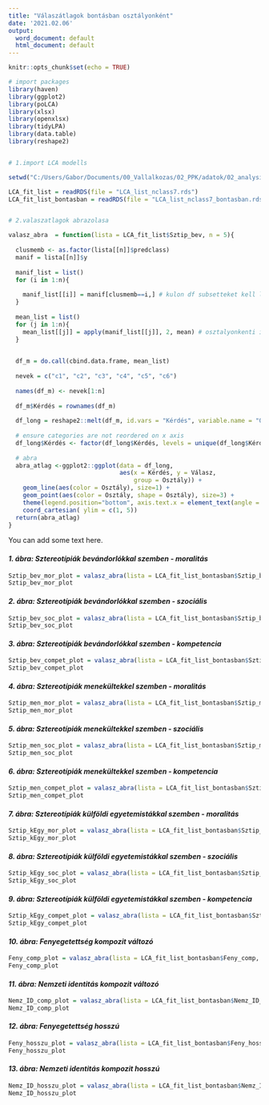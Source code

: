 ---
title: "Válaszátlagok bontásban osztályonként"
date: '2021.02.06'
output:
  word_document: default
  html_document: default
---

```{r setup, include=FALSE}
knitr::opts_chunk$set(echo = TRUE)
```


```{r script, echo = FALSE, message=FALSE}
# import packages 
library(haven)
library(ggplot2)
library(poLCA) 
library(xlsx)
library(openxlsx)
library(tidyLPA)
library(data.table)
library(reshape2)


# 1.import LCA modells

setwd("C:/Users/Gabor/Documents/00_Vallalkozas/02_PPK/adatok/02_analysis/01_LCA/valaszatlagok")

LCA_fit_list = readRDS(file = "LCA_list_nclass7.rds")
LCA_fit_list_bontasban = readRDS(file = "LCA_list_nclass7_bontasban.rds")


# 2.valaszatlagok abrazolasa

valasz_abra  = function(lista = LCA_fit_list$Sztip_bev, n = 5){
  
  clusmemb <- as.factor(lista[[n]]$predclass)
  manif = lista[[n]]$y
  
  manif_list = list()
  for (i in 1:n){
    
    manif_list[[i]] = manif[clusmemb==i,] # kulon df subsetteket kell letrehozni osztalyonkent
  }
  
  mean_list = list()
  for (j in 1:n){
    mean_list[[j]] = apply(manif_list[[j]], 2, mean) # osztalyonkenti item atlagok
  }
  

  df_m = do.call(cbind.data.frame, mean_list)
  
  nevek = c("c1", "c2", "c3", "c4", "c5", "c6")
  
  names(df_m) <- nevek[1:n]
  
  df_m$Kérdés = rownames(df_m)
  
  df_long = reshape2::melt(df_m, id.vars = "Kérdés", variable.name = "Osztály", value.name = "Válasz")
  
  # ensure categories are not reordered on x axis
  df_long$Kérdés <- factor(df_long$Kérdés, levels = unique(df_long$Kérdés)) 
  
  # abra
  abra_atlag <-ggplot2::ggplot(data = df_long, 
                               aes(x = Kérdés, y = Válasz,
                                   group = Osztály)) +
    geom_line(aes(color = Osztály), size=1) +
    geom_point(aes(color = Osztály, shape = Osztály), size=3) +
    theme(legend.position="bottom", axis.text.x = element_text(angle = 45, hjust = 1)) +
    coord_cartesian( ylim = c(1, 5))
  return(abra_atlag)
}

```

You can add some text here.

#### *1. ábra: Sztereotípiák bevándorlókkal szemben - moralitás*
```{r, echo=FALSE}
Sztip_bev_mor_plot = valasz_abra(lista = LCA_fit_list_bontasban$Sztip_bev_mor, n = 4)
Sztip_bev_mor_plot
```


#### *2. ábra: Sztereotípiák bevándorlókkal szemben - szociális*
```{r, echo=FALSE}
Sztip_bev_soc_plot = valasz_abra(lista = LCA_fit_list_bontasban$Sztip_bev_soc, n = 4)
Sztip_bev_soc_plot
```



#### *3. ábra: Sztereotípiák bevándorlókkal szemben - kompetencia*
```{r, echo=FALSE}
Sztip_bev_compet_plot = valasz_abra(lista = LCA_fit_list_bontasban$Sztip_bev_compet, n = 3)
Sztip_bev_compet_plot
```


#### *4. ábra: Sztereotípiák menekültekkel szemben - moralitás*
```{r, echo=FALSE}
Sztip_men_mor_plot = valasz_abra(lista = LCA_fit_list_bontasban$Sztip_men_mor, n = 4)
Sztip_men_mor_plot
```


#### *5. ábra: Sztereotípiák menekültekkel szemben - szociális*
```{r, echo=FALSE}
Sztip_men_soc_plot = valasz_abra(lista = LCA_fit_list_bontasban$Sztip_men_soc, n = 4)
Sztip_men_soc_plot
```


#### *6. ábra: Sztereotípiák menekültekkel szemben - kompetencia*
```{r, echo=FALSE}
Sztip_men_compet_plot = valasz_abra(lista = LCA_fit_list_bontasban$Sztip_men_compet, n = 3)
Sztip_men_compet_plot
```



#### *7. ábra: Sztereotípiák külföldi egyetemistákkal szemben - moralitás*
```{r, echo=FALSE}
Sztip_kEgy_mor_plot = valasz_abra(lista = LCA_fit_list_bontasban$Sztip_kEgy_mor, n = 4)
Sztip_kEgy_mor_plot
```


#### *8. ábra: Sztereotípiák külföldi egyetemistákkal szemben - szociális*
```{r, echo=FALSE}
Sztip_kEgy_soc_plot = valasz_abra(lista = LCA_fit_list_bontasban$Sztip_kEgy_soc, n = 4)
Sztip_kEgy_soc_plot
```


#### *9. ábra: Sztereotípiák külföldi egyetemistákkal szemben - kompetencia*
```{r, echo=FALSE}
Sztip_kEgy_compet_plot = valasz_abra(lista = LCA_fit_list_bontasban$Sztip_kEgy_compet, n = 3)
Sztip_kEgy_compet_plot
```


#### *10. ábra: Fenyegetettség kompozit változó*
```{r, echo=FALSE}
Feny_comp_plot = valasz_abra(lista = LCA_fit_list_bontasban$Feny_comp, n = 3)
Feny_comp_plot
```


#### *11. ábra: Nemzeti identitás kompozit változó*
```{r, echo=FALSE}
Nemz_ID_comp_plot = valasz_abra(lista = LCA_fit_list_bontasban$Nemz_ID_comp, n = 2)
Nemz_ID_comp_plot
```


#### *12. ábra: Fenyegetettség hosszú*
```{r, echo=FALSE}
Feny_hosszu_plot = valasz_abra(lista = LCA_fit_list_bontasban$Feny_hosszu, n = 4)
Feny_hosszu_plot
```


#### *13. ábra: Nemzeti identitás kompozit hosszú*
```{r, echo=FALSE}
Nemz_ID_hosszu_plot = valasz_abra(lista = LCA_fit_list_bontasban$Nemz_ID_hosszu, n = 3)
Nemz_ID_hosszu_plot
```

